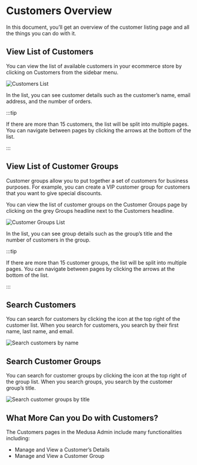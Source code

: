 
# Customers Overview

In this document, you’ll get an overview of the customer listing page and all the things you can do with it.

## View List of Customers

You can view the list of available customers in your ecommerce store by clicking on Customers from the sidebar menu.

![Customers List](https://i.imgur.com/VXclXqd.png)

In the list, you can see customer details such as the customer’s name, email address, and the number of orders.

:::tip

If there are more than 15 customers, the list will be split into multiple pages. You can navigate between pages by clicking the arrows at the bottom of the list.

:::

## View List of Customer Groups

Customer groups allow you to put together a set of customers for business purposes. For example, you can create a VIP customer group for customers that you want to give special discounts.

You can view the list of customer groups on the Customer Groups page by clicking on the grey Groups headline next to the Customers headline.

![Customer Groups List](https://i.imgur.com/z1nEvhX.png)

In the list, you can see group details such as the group’s title and the number of customers in the group.

:::tip

If there are more than 15 customer groups, the list will be split into multiple pages. You can navigate between pages by clicking the arrows at the bottom of the list.

:::

## Search Customers

You can search for customers by clicking the <UiIcon lightIcon="https://i.imgur.com/efyG8WQ.png" darkIcon="https://i.imgur.com/NgocLvX.png" alt="magnifier" /> icon at the top right of the customer list. When you search for customers, you search by their first name, last name, and email.

![Search customers by name](https://i.imgur.com/c0IFMej.png)

## Search Customer Groups

You can search for customer groups by clicking the <UiIcon lightIcon="https://i.imgur.com/efyG8WQ.png" darkIcon="https://i.imgur.com/NgocLvX.png" alt="magnifier" /> icon at the top right of the group list. When you search groups, you search by the customer group’s title.

![Search customer groups by title](https://i.imgur.com/aksN5eW.png)

## What More Can you Do with Customers?

The Customers pages in the Medusa Admin include many functionalities including:

- Manage and View a Customer’s Details
- Manage and View a Customer Group